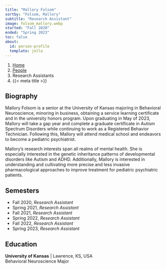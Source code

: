 ---
title: "Mallory Folsom"
sortby: "Folsom, Mallory"
subtitle: "Research Assistant"
image: folsom_mallory.webp
started: "Fall 2020"
ended: "Spring 2023"
toc: false
about:
  id: person-profile
  template: jolla
---

```{=html}
<nav aria-label="breadcrumb">
  <ol class="breadcrumb">
    <li class="breadcrumb-item"><a href="../../index.html">Home</a></li>
    <li class="breadcrumb-item"><a href="../../people.html">People</a></li>
    <li class="breadcrumb-item active">Research Assistants</li>
    <li class="breadcrumb-item active" aria-current="page">{{< meta title >}}</li>
  </ol>
</nav>
```

:::{#person-profile}
## Biography
Mallory Folsom is a senior at the University of Kansas majoring in Behavioral Neuroscience, minoring in business, obtaining a service learning certificate and in the university honors program. Upon graduating in May of 2023, Mallory will take a gap year and complete a graduate certificate in Autism Spectrum Disorders while continuing to work as a Registered Behavior Technician. Following this, Mallory will attend medical school and endeavors to become a pediatric psychiatrist. 

Mallory's research interests span all realms of mental health. She is especially interested in the genetic inheritance patterns of developmental disorders like Autism and ADHD. Additionally, Mallory is interested in understanding and cultivating more precise and less invasive pharmacological approaches to improve treatment for pediatric psychiatric patients.


## Semesters

- Fall 2020, *Research Assistant*
- Spring 2021, *Research Assistant*
- Fall 2021, *Research Assistant*
- Spring 2022, *Research Assistant*
- Fall 2022, *Research Assistant*
- Spring 2023, *Research Assistant*

## Education

**University of Kansas** | Lawrence, KS, USA<br />
Behavioral Neuroscience Major
:::
